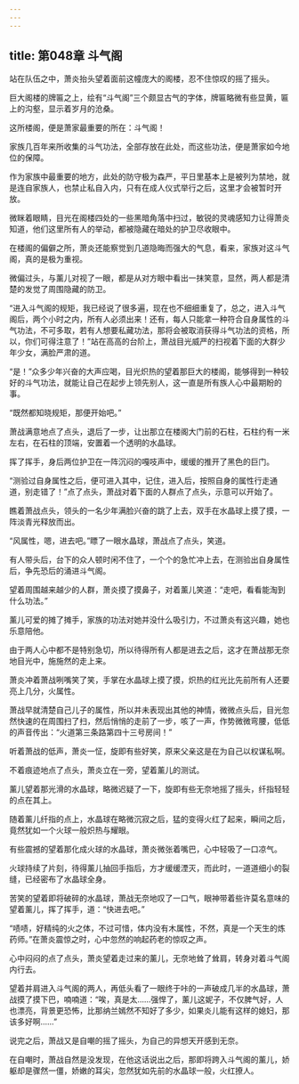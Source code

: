 ```yaml
---
---
---
```

title: 第048章 斗气阁
---



站在队伍之中，萧炎抬头望着面前这幢庞大的阁楼，忍不住惊叹的摇了摇头。

巨大阁楼的牌匾之上，绘有“斗气阁”三个颇显古气的字体，牌匾略微有些显黄，匾上的沟壑，显示着岁月的沧桑。

这所楼阁，便是萧家最重要的所在：斗气阁！

家族几百年来所收集的斗气功法，全部存放在此处，而这些功法，便是萧家如今地位的保障。

作为家族中最重要的地方，此处的防守极为森严，平日里基本上是被列为禁地，就是连自家族人，也禁止私自入内，只有在成人仪式举行之后，这里才会被暂时开放。

微眯着眼睛，目光在阁楼四处的一些黑暗角落中扫过，敏锐的灵魂感知力让得萧炎知道，他们这里所有人的举动，都被隐藏在暗处的护卫尽收眼中。

在楼阁的偏僻之所，萧炎还能察觉到几道隐晦而强大的气息，看来，家族对这斗气阁，真的是极为重视。

微偏过头，与薰儿对视了一眼，都是从对方眼中看出一抹笑意，显然，两人都是清楚的发觉了周围隐藏的防卫。

“进入斗气阁的规矩，我已经说了很多遍，现在也不细细重复了，总之，进入斗气阁后，两个小时之内，所有人必须出来！还有，每人只能拿一种符合自身属性的斗气功法，不可多取，若有人想要私藏功法，那将会被取消获得斗气功法的资格，所以，你们可得注意了！”站在高高的台阶上，萧战目光威严的扫视着下面的大群少年少女，满脸严肃的道。

“是！”众多少年兴奋的大声应喝，目光炽热的望着那巨大的楼阁，能够得到一种较好的斗气功法，就能让自己在起步上领先别人，这一直是所有族人心中最期盼的事。

“既然都知晓规矩，那便开始吧。”

萧战满意地点了点头，退后了一步，让出那立在楼阁大门前的石柱，石柱约有一米左右，在石柱的顶端，安置着一个透明的水晶球。

挥了挥手，身后两位护卫在一阵沉闷的嘎吱声中，缓缓的推开了黑色的巨门。

“测验过自身属性之后，便可进入其中，记住，进入后，按照自身的属性行走通道，别走错了！”点了点头，萧战对着下面的人群点了点头，示意可以开始了。

瞧着萧战点头，领头的一名少年满脸兴奋的跳了上去，双手在水晶球上摸了摸，一阵淡青光释放而出。

“风属性，嗯，进去吧。”瞟了一眼水晶球，萧战点了点头，笑道。

有人带头后，台下的众人顿时闲不住了，一个个的急忙冲上去，在测验出自身属性后，争先恐后的涌进斗气阁。

望着周围越来越少的人群，萧炎摸了摸鼻子，对着薰儿笑道：“走吧，看看能淘到什么功法。”

薰儿可爱的摊了摊手，家族的功法对她并没什么吸引力，不过萧炎有这兴趣，她也乐意陪他。

由于两人心中都不是特别急切，所以待得所有人都是进去之后，这才在萧战那无奈地目光中，施施然的走上来。

萧炎冲着萧战咧嘴笑了笑，手掌在水晶球上摸了摸，炽热的红光比先前所有人还要亮上几分，火属性。

萧战早就清楚自己儿子的属性，所以并未表现出其他的神情，微微点头后，目光忽然快速的在周围扫了扫，然后悄悄的走前了一步，咳了一声，作势微微弯腰，低低的声音传出：“火道第三条路第四十三号房间！”

听着萧战的低声，萧炎一怔，旋即有些好笑，原来父亲这是在为自己以权谋私啊。

不着痕迹地点了点头，萧炎立在一旁，望着薰儿的测试。

薰儿望着那光滑的水晶球，略微迟疑了一下，旋即有些无奈地摇了摇头，纤指轻轻的点在其上。

随着薰儿纤指的点上，水晶球在略微沉寂之后，猛的变得火红了起来，瞬间之后，竟然犹如一个火球一般炽热与耀眼。

有些震撼的望着那化成火球的水晶球，萧炎微张着嘴巴，心中轻吸了一口凉气。

火球持续了片刻，待得薰儿抽回手指后，方才缓缓湮灭，而此时，一道道细小的裂缝，已经密布了水晶球全身。

苦笑的望着即将破碎的水晶球，萧战无奈地叹了一口气，眼神带着些许莫名意味的望着薰儿，挥了挥手，道：“快进去吧。”

“啧啧，好精纯的火之体，不过可惜，体内没有木属性，不然，真是一个天生的炼药师。”在萧炎震惊之时，心中忽然的响起药老的惊叹之声。

心中闷闷的点了点头，萧炎望着走过来的薰儿，无奈地耸了耸肩，转身对着斗气阁内行去。

望着并肩进入斗气阁的两人，再低头看了一眼终于咔的一声破成几半的水晶球，萧战摸了摸下巴，喃喃道：“唉，真是太……强悍了，薰儿这妮子，不仅脾气好，人也漂亮，背景更恐怖，比那纳兰嫣然不知好了多少，如果炎儿能有这样的媳妇，那该多好啊……”

说完之后，萧战又是自嘲的摇了摇头，为自己的异想天开感到无奈。

在自嘲时，萧战自然是没发现，在他这话说出之后，那即将跨入斗气阁的薰儿，娇躯却是骤然一僵，娇嫩的耳尖，忽然犹如先前的水晶球一般，火红撩人。
